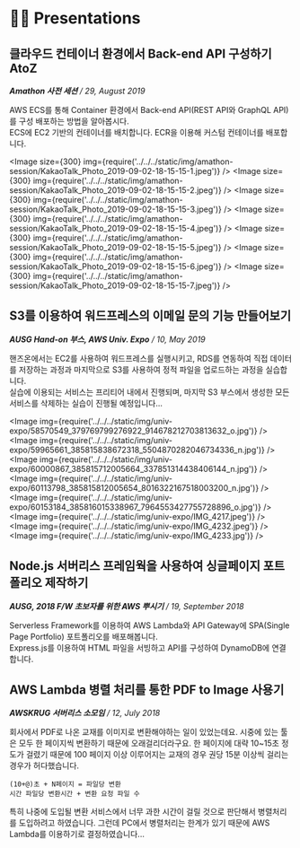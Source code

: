 
# 👨‍🏫 Presentations

## 클라우드 컨테이너 환경에서 Back-end API 구성하기 AtoZ

_**Amathon 사전 세션** / 29, August 2019_

AWS ECS를 통해 Container 환경에서 Back-end API(REST API와 GraphQL API)를 구성 배포하는 방법을 알아봅시다.<br />
ECS에 EC2 기반의 컨테이너를 배치합니다. ECR을 이용해 커스텀 컨테이너를 배포합니다.

<Image
  size={300}
  img={require('../../../static/img/amathon-session/KakaoTalk_Photo_2019-09-02-18-15-15-1.jpeg')}
/>
<Image
  size={300}
  img={require('../../../static/img/amathon-session/KakaoTalk_Photo_2019-09-02-18-15-15-2.jpeg')}
/>
<Image
  size={300}
  img={require('../../../static/img/amathon-session/KakaoTalk_Photo_2019-09-02-18-15-15-3.jpeg')}
/>
<Image
  size={300}
  img={require('../../../static/img/amathon-session/KakaoTalk_Photo_2019-09-02-18-15-15-4.jpeg')}
/>
<Image
  size={300}
  img={require('../../../static/img/amathon-session/KakaoTalk_Photo_2019-09-02-18-15-15-5.jpeg')}
/>
<Image
  size={300}
  img={require('../../../static/img/amathon-session/KakaoTalk_Photo_2019-09-02-18-15-15-6.jpeg')}
/>
<Image
  size={300}
  img={require('../../../static/img/amathon-session/KakaoTalk_Photo_2019-09-02-18-15-15-7.jpeg')}
/>

## S3를 이용하여 워드프레스의 이메일 문의 기능 만들어보기

_**AUSG Hand-on 부스, AWS Univ. Expo** / 10, May 2019_

핸즈온에서는 EC2를 사용하여 워드프레스를 실행시키고, RDS를
연동하여 직접 데이터를 저장하는 과정과 마지막으로 S3를
사용하여 정적 파일을 업로드하는 과정을 실습합니다.<br />
실습에 이용되는 서비스는 프리티어 내에서 진행되며, 마지막 S3
부스에서 생성한 모든 서비스를 삭제하는 실습이 진행될
예정입니다...

<Image
  img={require('../../../static/img/univ-expo/58570549_379769799276922_914678212703813632_o.jpg')}
/>
<Image
  img={require('../../../static/img/univ-expo/59965661_385815838672318_5504870282046734336_n.jpg')}
/>
<Image
  img={require('../../../static/img/univ-expo/60000867_385815712005664_337851314438406144_n.jpg')}
/>
<Image
  img={require('../../../static/img/univ-expo/60113798_385815812005654_8016322167518003200_n.jpg')}
/>
<Image
  img={require('../../../static/img/univ-expo/60153184_385816015338967_7964553427755728896_o.jpg')}
/>
<Image img={require('../../../static/img/univ-expo/IMG_4217.jpeg')} />
<Image img={require('../../../static/img/univ-expo/IMG_4232.jpeg')} />
<Image img={require('../../../static/img/univ-expo/IMG_4233.jpg')} />

## Node.js 서버리스 프레임웍을 사용하여 싱글페이지 포트폴리오 제작하기

_**AUSG, 2018 F/W 초보자를 위한 AWS 뿌시기** / 19, September 2018_

Serverless Framework를 이용하여 AWS Lambda와 API Gateway에
SPA(Single Page Portfolio) 포트폴리오를 배포해봅니다.<br />
Express.js를 이용하여 HTML 파일을 서빙하고 API를 구성하여
DynamoDB에 연결합니다.

## AWS Lambda 병렬 처리를 통한 PDF to Image 사용기

_**AWSKRUG 서버리스 소모임** / 12, July 2018_

회사에서 PDF로 나온 교재를 이미지로 변환해야하는 일이
있었는데요. 시중에 있는 툴은 모두 한 페이지씩 변환하기 때문에
오래걸리더라구요. 한 페이지에 대략 10~15초 정도가 걸렸기
때문에 100 페이지 이상 이루어지는 교재의 경우 권당 15분 이상씩
걸리는 경우가 허다했습니다.

```
(10+@)초 + N페이지 = 파일당 변환
시간 파일당 변환시간 + 변환 요청 파일 수
```

특히 나중에 도입될 변환 서비스에서 너무 과한 시간이 걸릴
것으로 판단해서 병렬처리를 도입하려고 하였습니다. 그런데
PC에서 병렬처리는 한계가 있기 때문에 AWS Lambda를 이용하기로
결정하였습니다...
